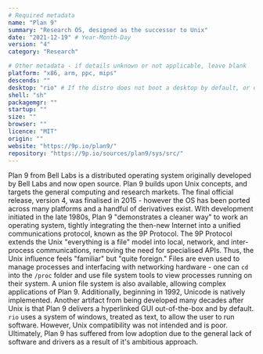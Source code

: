 ```yaml
---
# Required metadata
name: "Plan 9"
summary: "Research OS, designed as the successor to Unix"
date: "2021-12-19" # Year-Month-Day
version: "4"
category: "Research"

# Other metadata - if details unknown or not applicable, leave blank
platform: "x86, arm, ppc, mips"
descends: ""
desktop: "rio" # If the distro does not boot a desktop by default, or doesn't ship one, leave 'desktop' blank
shell: "sh"
packagemgr: ""
startup: ""
size: ""
browser: ""
licence: "MIT"
origin: ""
website: "https://9p.io/plan9/"
repository: "https://9p.io/sources/plan9/sys/src/"
---
```


Plan 9 from Bell Labs is a distributed operating system originally developed by Bell Labs and now open source. Plan 9 builds upon Unix concepts, and targets the general computing and research markets. The final official release, version 4, was finalised in 2015 - however the OS has been ported across many platforms and a handful of derivatives exist. With development initiated in the late 1980s, Plan 9 "demonstrates a cleaner way" to work an operating system, tightly integrating the then-new Internet into a unified communications protocol, known as the 9P Protocol. The 9P Protocol extends the Unix "everything is a file" model into local, network, and inter-process communications, removing the need for specialised APIs. Thus, the Unix influence feels "familiar" but "quite foreign." Files are even used to manage processes and interfacing with networking hardware - one can `cd` into the `/proc` folder and use file system tools to view processes running on their system. A union file system is also available, allowing complex applications of Plan 9. Additionally, beginning in 1992, Unicode is natively implemented. Another artifact from being developed many decades after Unix is that Plan 9 delivers a hyperlinked GUI out-of-the-box and by default. `rio` uses a system of windows, treated as text, to allow the user to run software. However, Unix compatibility was not intended and is poor. Ultimately, Plan 9 has suffered from low adoption due to the general lack of software and drivers as a result of it's ambitious approach.
